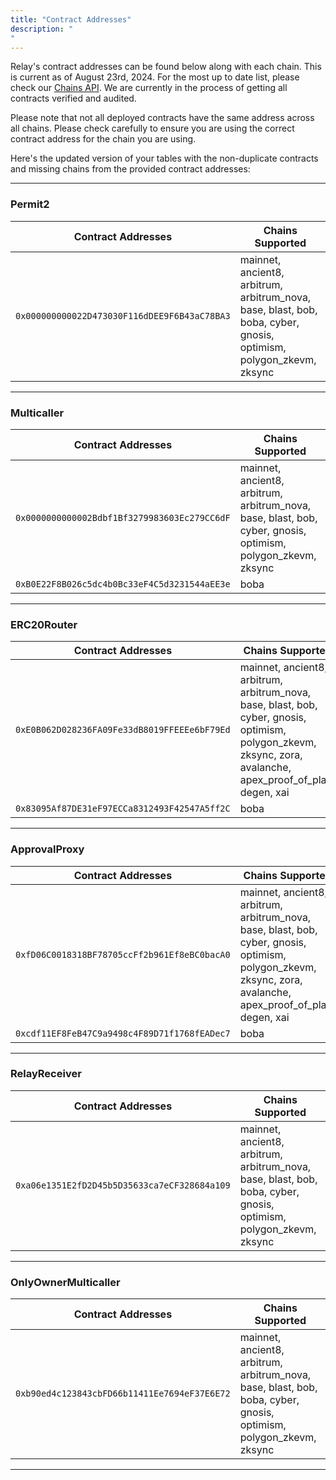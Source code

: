 ```yaml
---
title: "Contract Addresses"
description: "
"
---
```


Relay's contract addresses can be found below along with each chain. This is current as of August 
23rd, 2024. For the most up to date list, please check our [Chains API](https://api.relay.link/chains).
We are currently in the process of getting all contracts verified and audited.

<Info>Please note that not all deployed contracts have the same address across all chains.
Please check carefully to ensure you are using the correct contract address for the chain you are using.</Info>

Here's the updated version of your tables with the non-duplicate contracts and missing chains from the provided contract addresses:

---

### **Permit2**
| Contract Addresses                                      | Chains Supported                                                                                       |
|---------------------------------------------------------|--------------------------------------------------------------------------------------------------------|
| `0x000000000022D473030F116dDEE9F6B43aC78BA3`            | mainnet, ancient8, arbitrum, arbitrum_nova, base, blast, bob, boba, cyber, gnosis, optimism, polygon_zkevm, zksync |

---

### **Multicaller**
| Contract Addresses                                      | Chains Supported                                                                                       |
|---------------------------------------------------------|--------------------------------------------------------------------------------------------------------|
| `0x0000000000002Bdbf1Bf3279983603Ec279CC6dF`            | mainnet, ancient8, arbitrum, arbitrum_nova, base, blast, bob, cyber, gnosis, optimism, polygon_zkevm, zksync |
| `0xB0E22F8B026c5dc4b0Bc33eF4C5d3231544aEE3e`            | boba                                                                                                   |

---

### **ERC20Router**
| Contract Addresses                                      | Chains Supported                                                                                       |
|---------------------------------------------------------|--------------------------------------------------------------------------------------------------------|
| `0xE0B062D028236FA09Fe33dB8019FFEEEe6bF79Ed`            | mainnet, ancient8, arbitrum, arbitrum_nova, base, blast, bob, cyber, gnosis, optimism, polygon_zkevm, zksync, zora, avalanche, apex_proof_of_play, degen, xai |
| `0x83095Af87DE31eF97ECCa8312493F42547A5ff2C`            | boba                                                                                                   |

---

### **ApprovalProxy**
| Contract Addresses                                      | Chains Supported                                                                                       |
|---------------------------------------------------------|--------------------------------------------------------------------------------------------------------|
| `0xfD06C0018318BF78705ccFf2b961Ef8eBC0bacA0`            | mainnet, ancient8, arbitrum, arbitrum_nova, base, blast, bob, cyber, gnosis, optimism, polygon_zkevm, zksync, zora, avalanche, apex_proof_of_play, degen, xai |
| `0xcdf11EF8FeB47C9a9498c4F89D71f1768fEADec7`            | boba                                                                                                   |

---

### **RelayReceiver**
| Contract Addresses                                      | Chains Supported                                                                                       |
|---------------------------------------------------------|--------------------------------------------------------------------------------------------------------|
| `0xa06e1351E2fD2D45b5D35633ca7eCF328684a109`            | mainnet, ancient8, arbitrum, arbitrum_nova, base, blast, bob, boba, cyber, gnosis, optimism, polygon_zkevm, zksync |

---

### **OnlyOwnerMulticaller**
| Contract Addresses                                      | Chains Supported                                                                                       |
|---------------------------------------------------------|--------------------------------------------------------------------------------------------------------|
| `0xb90ed4c123843cbFD66b11411Ee7694eF37E6E72`            | mainnet, ancient8, arbitrum, arbitrum_nova, base, blast, bob, boba, cyber, gnosis, optimism, polygon_zkevm, zksync |

---